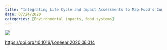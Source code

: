 ```yaml
---
title: "Integrating Life Cycle and Impact Assessments to Map Food's Cumulative Environmental Footprint"
date: 07/24/2020
categories: [Environmental impacts, food systems]
---
```


![](kuempel-et-al2020.jpg)

<https://doi.org/10.1016/j.oneear.2020.06.014>
